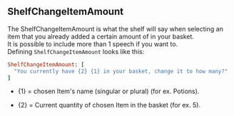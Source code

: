## ShelfChangeItemAmount

The ShelfChangeItemAmount is what the shelf will say when selecting an item that you already added a certain amount of in your basket.
<br/>
It is possible to include more than 1 speech if you want to.
<br/>
Defining `ShelfChangeItemAmount` looks like this:
<br/>
```ruby
ShelfChangeItemAmount: [
  "You currently have {2} {1} in your basket, change it to how many?"
]
```
- \{1\} = chosen Item's name (singular or plural) (for ex. Potions).

- \{2\} = Current quantity of chosen Item in the basket (for ex. 5).

<ImageWithCaption src="/images/documentation/poke-market/ShelfChangeItemAmount.png" caption="ShelfChangeItemAmount"/>